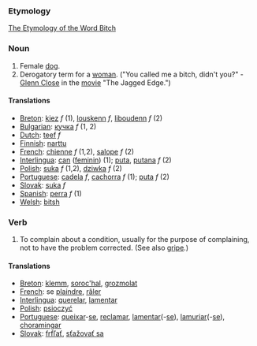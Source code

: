 === Etymology ===
[http://www.roxanne.org/~maeve/bitch.html The Etymology of the Word Bitch]

=== Noun ===
#Female [[dog]].
#Derogatory term for a [[woman]].  ("You called me a bitch, didn't you?" - [[Glenn Close]] in the [[movie]] "The Jagged Edge.")

==== Translations ====
*[[Breton]]: [[kiez]] ''f'' (1), [[louskenn]] ''f'', [[liboudenn]] ''f'' (2)
*[[Bulgarian]]: [[кучка]] ''f'' (1, 2)
*[[Dutch]]: [[teef]] ''f''
*[[Finnish]]: [[narttu]]
*[[French]]: [[chienne]] ''f'' (1,2), [[salope]] ''f'' (2)
*[[Interlingua]]: [[can]] ([[feminin]]) (1); [[puta]], [[putana]] ''f'' (2)
*[[Polish]]: [[suka]] ''f'' (1,2), [[dziwka]] ''f'' (2)
*[[Portuguese]]: [[cadela]] ''f'', [[cachorra]] ''f'' (1); [[puta]] ''f'' (2)
*[[Slovak]]: [[suka]] ''f''
*[[Spanish]]: [[perra]] ''f'' (1)
*[[Welsh]]: [[bitsh]]

=== Verb ===
#To complain about a condition, usually for the purpose of complaining, not to have the problem corrected.  (See also [[gripe]].)

==== Translations ====
*[[Breton]]: [[klemm]], [[soroc'hal]], [[grozmolat]]
*[[French]]: se [[plaindre]], [[râler]]
*[[Interlingua]]: [[querelar]], [[lamentar]]
*[[Polish]]: [[psioczyć]]
*[[Portuguese]]: [[queixar]]-[[se]], [[reclamar]], [[lamentar]](-[[se]]), [[lamuriar]](-[[se]]), [[choramingar]]
*[[Slovak]]: [[frfľať]], [[sťažovať sa]]